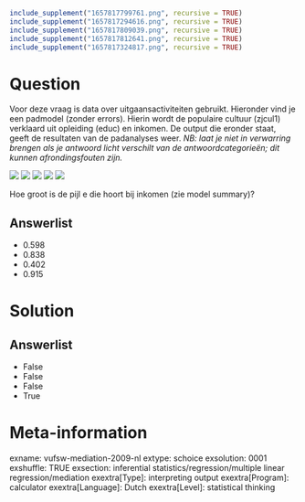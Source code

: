 ```r
include_supplement("1657817799761.png", recursive = TRUE)
include_supplement("1657817294616.png", recursive = TRUE)
include_supplement("1657817809039.png", recursive = TRUE)
include_supplement("1657817812641.png", recursive = TRUE)
include_supplement("1657817324817.png", recursive = TRUE)
```

Question
========
Voor deze vraag is data over uitgaansactiviteiten gebruikt. Hieronder
vind je een padmodel (zonder errors). Hierin wordt de populaire cultuur
(zjcul1) verklaard uit opleiding (educ) en inkomen. De output die
eronder staat, geeft de resultaten van de padanalyses weer. *NB: laat je
niet in verwarring brengen als je antwoord licht verschilt van de
antwoordcategorieën; dit kunnen afrondingsfouten zijn.*  
  
![](1657817799761.png)
![](1657817294616.png)
![](1657817809039.png)
![](1657817812641.png)
![](1657817324817.png)
  
Hoe groot is de pijl e die hoort bij inkomen (zie model summary)?

Answerlist
----------
* 0.598
* 0.838
* 0.402
* 0.915

Solution
========










Answerlist
----------
* False
* False
* False
* True

Meta-information
================
exname: vufsw-mediation-2009-nl
extype: schoice
exsolution: 0001
exshuffle: TRUE
exsection: inferential statistics/regression/multiple linear regression/mediation
exextra[Type]: interpreting output
exextra[Program]: calculator
exextra[Language]: Dutch
exextra[Level]: statistical thinking

